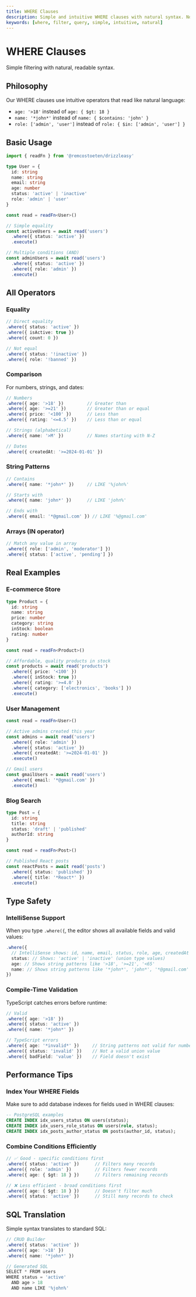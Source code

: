 ```yaml
---
title: WHERE Clauses
description: Simple and intuitive WHERE clauses with natural syntax. No complex operators or MongoDB-style queries.
keywords: [where, filter, query, simple, intuitive, natural]
---
```


# WHERE Clauses

Simple filtering with natural, readable syntax.

## Philosophy

Our WHERE clauses use intuitive operators that read like natural language:
- `age: '>18'` instead of `age: { $gt: 18 }`
- `name: '*john*'` instead of `name: { $contains: 'john' }`
- `role: ['admin', 'user']` instead of `role: { $in: ['admin', 'user'] }`

## Basic Usage

```typescript
import { readFn } from '@remcostoeten/drizzleasy'

type User = {
  id: string
  name: string
  email: string
  age: number
  status: 'active' | 'inactive'
  role: 'admin' | 'user'
}

const read = readFn<User>()

// Simple equality
const activeUsers = await read('users')
  .where({ status: 'active' })
  .execute()

// Multiple conditions (AND)
const adminUsers = await read('users')
  .where({ status: 'active' })
  .where({ role: 'admin' })
  .execute()
```

## All Operators

### Equality

```typescript
// Direct equality
.where({ status: 'active' })
.where({ isActive: true })
.where({ count: 0 })

// Not equal
.where({ status: '!inactive' })
.where({ role: '!banned' })
```

### Comparison

For numbers, strings, and dates:

```typescript
// Numbers
.where({ age: '>18' })         // Greater than
.where({ age: '>=21' })        // Greater than or equal
.where({ price: '<100' })      // Less than
.where({ rating: '<=4.5' })    // Less than or equal

// Strings (alphabetical)
.where({ name: '>M' })         // Names starting with N-Z

// Dates
.where({ createdAt: '>=2024-01-01' })
```

### String Patterns

```typescript
// Contains
.where({ name: '*john*' })     // LIKE '%john%'

// Starts with
.where({ name: 'john*' })      // LIKE 'john%'

// Ends with
.where({ email: '*@gmail.com' }) // LIKE '%@gmail.com'
```

### Arrays (IN operator)

```typescript
// Match any value in array
.where({ role: ['admin', 'moderator'] })
.where({ status: ['active', 'pending'] })
```

## Real Examples

### E-commerce Store

```typescript
type Product = {
  id: string
  name: string
  price: number
  category: string
  inStock: boolean
  rating: number
}

const read = readFn<Product>()

// Affordable, quality products in stock
const products = await read('products')
  .where({ price: '<100' })
  .where({ inStock: true })
  .where({ rating: '>=4.0' })
  .where({ category: ['electronics', 'books'] })
  .execute()
```

### User Management

```typescript
const read = readFn<User>()

// Active admins created this year
const admins = await read('users')
  .where({ role: 'admin' })
  .where({ status: 'active' })
  .where({ createdAt: '>=2024-01-01' })
  .execute()

// Gmail users
const gmailUsers = await read('users')
  .where({ email: '*@gmail.com' })
  .execute()
```

### Blog Search

```typescript
type Post = {
  id: string
  title: string
  status: 'draft' | 'published'
  authorId: string
}

const read = readFn<Post>()

// Published React posts
const reactPosts = await read('posts')
  .where({ status: 'published' })
  .where({ title: '*React*' })
  .execute()
```

## Type Safety

### IntelliSense Support

When you type `.where({`, the editor shows all available fields and valid values:

```typescript
.where({
  // IntelliSense shows: id, name, email, status, role, age, createdAt
  status: // Shows: 'active' | 'inactive' (union type values)
  age: // Shows string patterns like '>18', '>=21', '<65'
  name: // Shows string patterns like '*john*', 'john*', '*@gmail.com'
})
```

### Compile-Time Validation

TypeScript catches errors before runtime:

```typescript
// Valid
.where({ age: '>18' })
.where({ status: 'active' })
.where({ name: '*john*' })

// TypeScript errors
.where({ age: '*invalid*' })     // String patterns not valid for numbers
.where({ status: 'invalid' })    // Not a valid union value
.where({ badField: 'value' })    // Field doesn't exist
```

## Performance Tips

### Index Your WHERE Fields

Make sure to add database indexes for fields used in WHERE clauses:

```sql
-- PostgreSQL examples
CREATE INDEX idx_users_status ON users(status);
CREATE INDEX idx_users_role_status ON users(role, status);
CREATE INDEX idx_posts_author_status ON posts(author_id, status);
```

### Combine Conditions Efficiently

```typescript
// ✅ Good - specific conditions first
.where({ status: 'active' })      // Filters many records
.where({ role: 'admin' })         // Filters fewer records
.where({ age: { $gt: 18 } })      // Filters remaining records

// ❌ Less efficient - broad conditions first
.where({ age: { $gt: 18 } })      // Doesn't filter much
.where({ status: 'active' })      // Still many records to check
```

## SQL Translation

Simple syntax translates to standard SQL:

```typescript
// CRUD Builder
.where({ status: 'active' })
.where({ age: '>18' })
.where({ name: '*john*' })

// Generated SQL
SELECT * FROM users 
WHERE status = 'active' 
  AND age > 18 
  AND name LIKE '%john%'
```